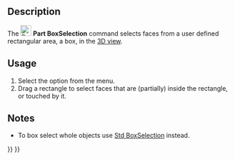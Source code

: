 <languages/>
<translate>

<!--T:1-->
{{Docnav
|[[Part_Defeaturing|Defeaturing]]
|[[Part_ShapeFromMesh|ShapeFromMesh]]
|[[Part_Workbench|Part]]
|IconL=Part_Defeaturing.svg
|IconR=Part_ShapeFromMesh.svg
|IconC=Workbench_Part.svg
}}

<!--T:2-->
{{GuiCommand
|Name=Part BoxSelection
|MenuLocation=Part → Box selection
|Workbenches=[[Part_Workbench|Part]]
|Version=0.18
|SeeAlso=[[Std_BoxSelection|Std BoxSelection]], [[Std_BoxElementSelection|Std BoxElementSelection]]
}}

==Description== <!--T:3-->

<!--T:4-->
The [[Image:Part_BoxSelection.svg|24px]] '''Part BoxSelection''' command selects faces from a user defined rectangular area, a box, in the [[3D_view|3D view]].

==Usage== <!--T:14--> 

<!--T:6-->
# Select the {{MenuCommand|Part → [[Image:Part_BoxSelection.svg|16px]] Box selection}} option from the menu.
# Drag a rectangle to select faces that are (partially) inside the rectangle, or touched by it.

==Notes== <!--T:15-->

<!--T:16-->
* To box select whole objects use [[Std BoxSelection|Std BoxSelection]] instead.


<!--T:7-->
{{Docnav
|[[Part_Defeaturing|Defeaturing]]
|[[Part_ShapeFromMesh|ShapeFromMesh]]
|[[Part_Workbench|Part]]
|IconL=Part_Defeaturing.svg
|IconR=Part_ShapeFromMesh.svg
|IconC=Workbench_Part.svg
}}

</translate>
{{Part_Tools_navi{{#translation:}}}}
{{Userdocnavi{{#translation:}}}}